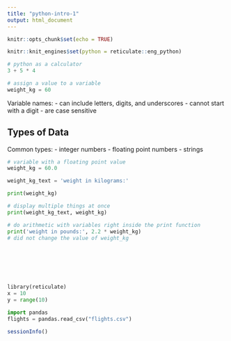 ```yaml
---
title: "python-intro-1"
output: html_document
---
```


```r
knitr::opts_chunk$set(echo = TRUE)
```

```r
knitr::knit_engines$set(python = reticulate::eng_python)
```

```python
# python as a calculator
3 + 5 * 4
```

```python
# assign a value to a variable
weight_kg = 60
```

Variable names:
- can include letters, digits, and underscores
- cannot start with a digit
- are case sensitive

## Types of Data
Common types:
- integer numbers
- floating point numbers
- strings

```python
# variable with a floating point value
weight_kg = 60.0
```

```python
weight_kg_text = 'weight in kilograms:'
```

```python
print(weight_kg)
```

```python
# display multiple things at once
print(weight_kg_text, weight_kg)
```

```python
# do arithmetic with variables right inside the print function
print('weight in pounds:', 2.2 * weight_kg)
# did not change the value of weight_kg
```

```python

```


```python

```

```python

```

```python

```

```python

```

```python

```

```python
library(reticulate)
x = 10
y = range(10)
```

```python
import pandas
flights = pandas.read_csv("flights.csv")

```

```r
sessionInfo()
```

